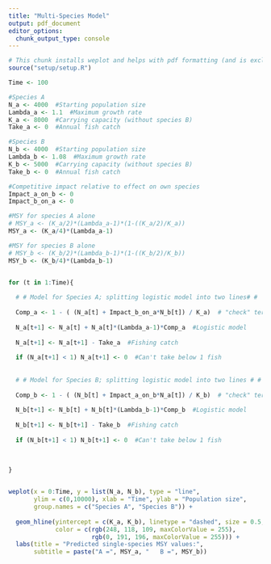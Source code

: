 ```yaml
---
title: "Multi-Species Model"
output: pdf_document
editor_options: 
  chunk_output_type: console
---
```


```r
# This chunk installs weplot and helps with pdf formatting (and is excluded from knitting)
source("setup/setup.R")
```


```r
Time <- 100

#Species A
N_a <- 4000  #Starting population size
Lambda_a <- 1.1  #Maximum growth rate
K_a <- 8000  #Carrying capacity (without species B)
Take_a <- 0  #Annual fish catch

#Species B
N_b <- 4000  #Starting population size
Lambda_b <- 1.08  #Maximum growth rate
K_b <- 5000  #Carrying capacity (without species B)
Take_b <- 0  #Annual fish catch

#Competitive impact relative to effect on own species
Impact_a_on_b <- 0
Impact_b_on_a <- 0

#MSY for species A alone
# MSY_a <- (K_a/2)*(Lambda_a-1)*(1-((K_a/2)/K_a))
MSY_a <- (K_a/4)*(Lambda_a-1)

#MSY for species B alone
# MSY_b <- (K_b/2)*(Lambda_b-1)*(1-((K_b/2)/K_b))
MSY_b <- (K_b/4)*(Lambda_b-1)


for (t in 1:Time){
  
  # # Model for Species A; splitting logistic model into two lines# #
  
  Comp_a <- 1 - ( (N_a[t] + Impact_b_on_a*N_b[t]) / K_a)  # "check" term
  
  N_a[t+1] <- N_a[t] + N_a[t]*(Lambda_a-1)*Comp_a  #Logistic model
  
  N_a[t+1] <- N_a[t+1] - Take_a  #Fishing catch
  
  if (N_a[t+1] < 1) N_a[t+1] <- 0  #Can't take below 1 fish
  
  
  # # Model for Species B; splitting logistic model into two lines # #
  
  Comp_b <- 1 - ( (N_b[t] + Impact_a_on_b*N_a[t]) / K_b)  # "check" term
  
  N_b[t+1] <- N_b[t] + N_b[t]*(Lambda_b-1)*Comp_b  #Logistic model
  
  N_b[t+1] <- N_b[t+1] - Take_b  #Fishing catch
  
  if (N_b[t+1] < 1) N_b[t+1] <- 0  #Can't take below 1 fish
  
  
  
}


weplot(x = 0:Time, y = list(N_a, N_b), type = "line",
       ylim = c(0,10000), xlab = "Time", ylab = "Population size",
       group.names = c("Species A", "Species B")) +
  
  geom_hline(yintercept = c(K_a, K_b), linetype = "dashed", size = 0.5,
             color = c(rgb(248, 118, 109, maxColorValue = 255),
                       rgb(0, 191, 196, maxColorValue = 255))) +
  labs(title = "Predicted single-species MSY values:",
       subtitle = paste("A =", MSY_a, "   B =", MSY_b))


```

